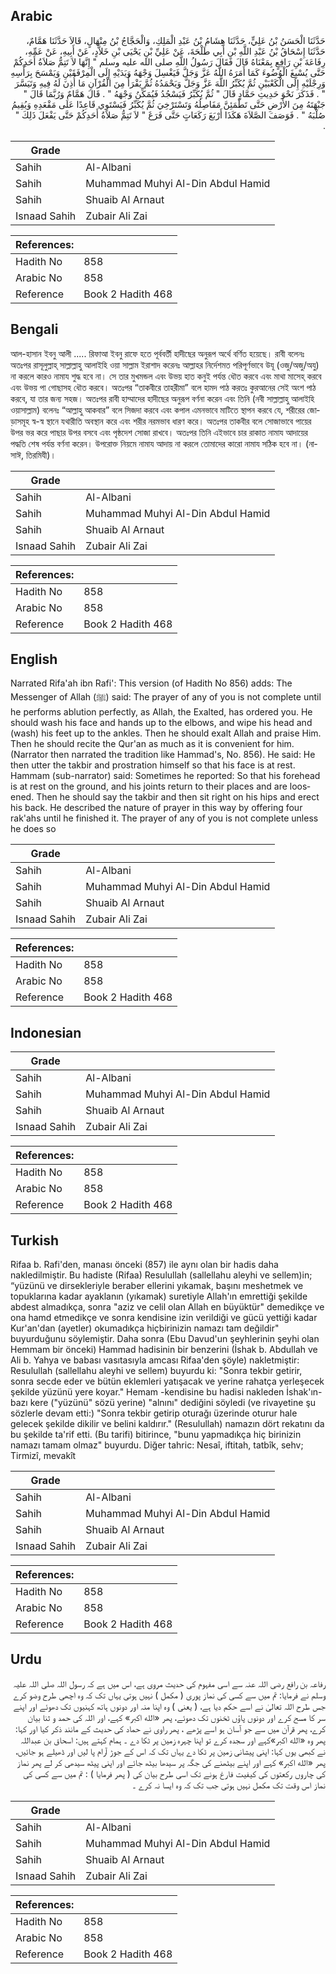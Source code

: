 ## Arabic


<div dir="rtl" lang="ar" style={{fontSize:'larger',backgroundColor:'#f8f9fa',padding:20}}>
حَدَّثَنَا الْحَسَنُ بْنُ عَلِيٍّ، حَدَّثَنَا هِشَامُ بْنُ عَبْدِ الْمَلِكِ، وَالْحَجَّاجُ بْنُ مِنْهَالٍ، قَالاَ حَدَّثَنَا هَمَّامٌ، حَدَّثَنَا إِسْحَاقُ بْنُ عَبْدِ اللَّهِ بْنِ أَبِي طَلْحَةَ، عَنْ عَلِيِّ بْنِ يَحْيَى بْنِ خَلاَّدٍ، عَنْ أَبِيهِ، عَنْ عَمِّهِ، رِفَاعَةَ بْنِ رَافِعٍ بِمَعْنَاهُ قَالَ فَقَالَ رَسُولُ اللَّهِ صلى الله عليه وسلم ‏"‏ إِنَّهَا لاَ تَتِمُّ صَلاَةُ أَحَدِكُمْ حَتَّى يُسْبِغَ الْوُضُوءَ كَمَا أَمَرَهُ اللَّهُ عَزَّ وَجَلَّ فَيَغْسِلَ وَجْهَهُ وَيَدَيْهِ إِلَى الْمِرْفَقَيْنِ وَيَمْسَحَ بِرَأْسِهِ وَرِجْلَيْهِ إِلَى الْكَعْبَيْنِ ثُمَّ يُكَبِّرُ اللَّهَ عَزَّ وَجَلَّ وَيَحْمَدُهُ ثُمَّ يَقْرَأُ مِنَ الْقُرْآنِ مَا أُذِنَ لَهُ فِيهِ وَتَيَسَّرَ ‏"‏ ‏.‏ فَذَكَرَ نَحْوَ حَدِيثِ حَمَّادٍ قَالَ ‏"‏ ثُمَّ يُكَبِّرُ فَيَسْجُدُ فَيُمَكِّنُ وَجْهَهُ ‏"‏ ‏.‏ قَالَ هَمَّامٌ وَرُبَّمَا قَالَ ‏"‏ جَبْهَتَهُ مِنَ الأَرْضِ حَتَّى تَطْمَئِنَّ مَفَاصِلُهُ وَتَسْتَرْخِيَ ثُمَّ يُكَبِّرُ فَيَسْتَوِي قَاعِدًا عَلَى مَقْعَدِهِ وَيُقِيمُ صُلْبَهُ ‏"‏ ‏.‏ فَوَصَفَ الصَّلاَةَ هَكَذَا أَرْبَعَ رَكَعَاتٍ حَتَّى فَرَغَ ‏"‏ لاَ تَتِمُّ صَلاَةُ أَحَدِكُمْ حَتَّى يَفْعَلَ ذَلِكَ ‏"‏ ‏.‏
</div>
<div style={{backgroundColor:'#f8f9fa',padding:20, marginBottom: 10}}><table> <thead> <tr> <th>Grade</th> <th></th> </tr> </thead> <tbody> <tr><td>Sahih</td><td>Al-Albani</td></tr><tr><td>Sahih</td><td>Muhammad Muhyi Al-Din Abdul Hamid</td></tr><tr><td>Sahih</td><td>Shuaib Al Arnaut</td></tr><tr><td>Isnaad Sahih</td><td>Zubair Ali Zai</td></tr></tbody></table><table> <thead> <tr> <th>References:</th> <th></th> </tr> </thead> <tbody><tr><td>Hadith No</td><td>858</td></tr><tr><td>Arabic No</td><td>858</td></tr><tr><td>Reference</td><td>Book 2 Hadith 468</td></tr></tbody></table></div>

## Bengali


<div dir="ltr" lang="bn" style={{fontSize:'larger',backgroundColor:'#f8f9fa',padding:20}}>
আল-হাসান ইবনু আলী ..... রিফাআ ইবনু রাফে হতে পূর্ববর্তী হাদীছের অনুরূপ অর্থে বর্ণিত হয়েছে। রাবী বলেনঃ অতঃপর রাসূলুল্লাহ্ সাল্লাল্লাহু আলাইহি ওয়া সাল্লাম ইরাশাদ করেনঃ আল্লাহর নির্দেশমত পরিপূর্ণভাবে উযূ (ওজু/অজু/অযু) না করলে কারও নামায শুদ্ধ হবে না। সে তার মুখমন্ডল এবং উভয় হাত কনুই পর্যন্ত ধৌত করবে এবং মাথা মাসেহ্ করবে এবং উভয় পা গোছাসহ ধৌত করবে। অতঃপর “তাকবীরে তাহরীমা” বলে হামদ পাঠ করতঃ কুরআনের সেই অংশ পাঠ করবে, যা তার জন্য সহজ। অতঃপর রাবী হাম্মাদের হাদীছের অনুরূপ বর্ণনা করেন এবং তিনি (নবী সাল্লাল্লাহু আলাইহি ওয়াসাল্লাম) বলেনঃ “আল্লাহু আকবার” বলে সিজদা করবে এবং কপাল এমনভাবে মাটিতে স্থাপন করবে যে, শরীরের জোড়াসমূহ স্ব-স্ব স্থানে যথারীতি অবস্থান করে এবং শরীর নরমভাব ধারণ করে। অতঃপর তাকবীর বলে সোজাভাবে পায়ের উপর ভর করে পাছার উপর বসবে এবং পৃষ্ঠদেশ সোজা রাখবে। অতঃপর তিনি এইভাবে চার রাকাত নামায আদায়ের পদ্ধতি শেষ পর্যন্ত বর্ণনা করেন। উপরোক্ত নিয়মে নামায আদায় না করলে তোমাদের কারো নামায সঠিক হবে না। (নাসাঈ, তিরমিযী)।
</div>
<div style={{backgroundColor:'#f8f9fa',padding:20, marginBottom: 10}}><table> <thead> <tr> <th>Grade</th> <th></th> </tr> </thead> <tbody> <tr><td>Sahih</td><td>Al-Albani</td></tr><tr><td>Sahih</td><td>Muhammad Muhyi Al-Din Abdul Hamid</td></tr><tr><td>Sahih</td><td>Shuaib Al Arnaut</td></tr><tr><td>Isnaad Sahih</td><td>Zubair Ali Zai</td></tr></tbody></table><table> <thead> <tr> <th>References:</th> <th></th> </tr> </thead> <tbody><tr><td>Hadith No</td><td>858</td></tr><tr><td>Arabic No</td><td>858</td></tr><tr><td>Reference</td><td>Book 2 Hadith 468</td></tr></tbody></table></div>

## English


<div dir="ltr" lang="en" style={{fontSize:'larger',backgroundColor:'#f8f9fa',padding:20}}>
Narrated Rifa'ah ibn Rafi': This version (of Hadith No 856) adds: The Messenger of Allah (ﷺ) said: The prayer of any of you is not complete until he performs ablution perfectly, as Allah, the Exalted, has ordered you. He should wash his face and hands up to the elbows, and wipe his head and (wash) his feet up to the ankles. Then he should exalt Allah and praise Him. Then he should recite the Qur'an as much as it is convenient for him. (Narrator then narrated the tradition like Hammad's, No. 856). He said: He then utter the takbir and prostration himself so that his face is at rest. Hammam (sub-narrator) said: Sometimes he reported: So that his forehead is at rest on the ground, and his joints return to their places and are loosened. Then he should say the takbir and then sit right on his hips and erect his back. He described the nature of prayer in this way by offering four rak'ahs until he finished it. The prayer of any of you is not complete unless he does so
</div>
<div style={{backgroundColor:'#f8f9fa',padding:20, marginBottom: 10}}><table> <thead> <tr> <th>Grade</th> <th></th> </tr> </thead> <tbody> <tr><td>Sahih</td><td>Al-Albani</td></tr><tr><td>Sahih</td><td>Muhammad Muhyi Al-Din Abdul Hamid</td></tr><tr><td>Sahih</td><td>Shuaib Al Arnaut</td></tr><tr><td>Isnaad Sahih</td><td>Zubair Ali Zai</td></tr></tbody></table><table> <thead> <tr> <th>References:</th> <th></th> </tr> </thead> <tbody><tr><td>Hadith No</td><td>858</td></tr><tr><td>Arabic No</td><td>858</td></tr><tr><td>Reference</td><td>Book 2 Hadith 468</td></tr></tbody></table></div>

## Indonesian


<div dir="ltr" lang="id" style={{fontSize:'larger',backgroundColor:'#f8f9fa',padding:20}}>

</div>
<div style={{backgroundColor:'#f8f9fa',padding:20, marginBottom: 10}}><table> <thead> <tr> <th>Grade</th> <th></th> </tr> </thead> <tbody> <tr><td>Sahih</td><td>Al-Albani</td></tr><tr><td>Sahih</td><td>Muhammad Muhyi Al-Din Abdul Hamid</td></tr><tr><td>Sahih</td><td>Shuaib Al Arnaut</td></tr><tr><td>Isnaad Sahih</td><td>Zubair Ali Zai</td></tr></tbody></table><table> <thead> <tr> <th>References:</th> <th></th> </tr> </thead> <tbody><tr><td>Hadith No</td><td>858</td></tr><tr><td>Arabic No</td><td>858</td></tr><tr><td>Reference</td><td>Book 2 Hadith 468</td></tr></tbody></table></div>

## Turkish


<div dir="ltr" lang="tr" style={{fontSize:'larger',backgroundColor:'#f8f9fa',padding:20}}>
Rifaa b. Rafi'den, manası önceki (857) ile aynı olan bir hadis daha nakledilmiştir. Bu hadiste (Rifaa) Resulullah (sallellahu aleyhi ve sellem)in; “yüzünü ve dirsekleriyle beraber ellerini yıkamak, başını meshetmek ve topuklarına kadar ayaklanın (yıkamak) suretiyle Allah'ın emrettiği şekilde abdest almadıkça, sonra "aziz ve celil olan Allah en büyüktür" demedikçe ve ona hamd etmedikçe ve sonra kendisine izin verildiği ve gücü yettiği kadar Kur'an'dan (ayetler) okumadıkça hiçbirinizin namazı tam değildir" buyurduğunu söylemiştir. Daha sonra (Ebu Davud'un şeyhlerinin şeyhi olan Hemmam bir önceki) Hammad hadisinin bir benzerini (İshak b. Abdullah ve Ali b. Yahya ve babası vasıtasıyla amcası Rifaa'den şöyle) nakletmiştir: Resulullah (sallellahu aleyhi ve sellem) buyurdu ki: "Sonra tekbir getirir, sonra secde eder ve bütün eklemleri yatışacak ve yerine rahatça yerleşecek şekilde yüzünü yere koyar." Hemam -kendisine bu hadisi nakleden İshak'ın- bazı kere ("yüzünü" sözü yerine) "alnını" dediğini söyledi (ve rivayetine şu sözlerle devam etti:) "Sonra tekbir getirip oturağı üzerinde oturur hale gelecek şekilde dikilir ve belini kaldırır." (Resulullah) namazın dört rekatını da bu şekilde ta'rif etti. (Bu tarifi) bitirince, "bunu yapmadıkça hiç birinizin namazı tamam olmaz" buyurdu. Diğer tahric: Nesaî, iftitah, tatbîk, sehv; Tirmizî, mevakît
</div>
<div style={{backgroundColor:'#f8f9fa',padding:20, marginBottom: 10}}><table> <thead> <tr> <th>Grade</th> <th></th> </tr> </thead> <tbody> <tr><td>Sahih</td><td>Al-Albani</td></tr><tr><td>Sahih</td><td>Muhammad Muhyi Al-Din Abdul Hamid</td></tr><tr><td>Sahih</td><td>Shuaib Al Arnaut</td></tr><tr><td>Isnaad Sahih</td><td>Zubair Ali Zai</td></tr></tbody></table><table> <thead> <tr> <th>References:</th> <th></th> </tr> </thead> <tbody><tr><td>Hadith No</td><td>858</td></tr><tr><td>Arabic No</td><td>858</td></tr><tr><td>Reference</td><td>Book 2 Hadith 468</td></tr></tbody></table></div>

## Urdu


<div dir="rtl" lang="ur" style={{fontSize:'larger',backgroundColor:'#f8f9fa',padding:20}}>
رفاعہ بن رافع رضی اللہ عنہ سے اسی مفہوم کی حدیث مروی ہے، اس میں ہے کہ رسول اللہ صلی اللہ علیہ وسلم نے فرمایا: تم میں سے کسی کی نماز پوری ( مکمل ) نہیں ہوتی یہاں تک کہ وہ اچھی طرح وضو کرے جس طرح اللہ تعالیٰ نے اسے حکم دیا ہے، ( یعنی ) وہ اپنا منہ اور دونوں ہاتھ کہنیوں تک دھوئے اور اپنے سر کا مسح کرے اور دونوں پاؤں ٹخنوں تک دھوئے، پھر «الله اكبر» کہے، اور اللہ کی حمد و ثنا بیان کرے، پھر قرآن میں سے جو آسان ہو اسے پڑھے ، پھر راوی نے حماد کی حدیث کے مانند ذکر کیا اور کہا: پھر وہ «الله اكبر»کہے اور سجدہ کرے تو اپنا چہرہ زمین پر ٹکا دے ۔ ہمام کہتے ہیں: اسحاق بن عبداللہ نے کبھی یوں کہا: اپنی پیشانی زمین پر ٹکا دے یہاں تک کہ اس کے جوڑ آرام پا لیں اور ڈھیلے ہو جائیں، پھر «الله اكبر» کہے اور اپنے بیٹھنے کی جگہ پر سیدھا بیٹھ جائے اور اپنی پیٹھ سیدھی کر لے پھر نماز کی چاروں رکعتوں کی کیفیت فارغ ہونے تک اسی طرح بیان کی ( پھر فرمایا ) : تم میں سے کسی کی نماز اس وقت تک مکمل نہیں ہوتی جب تک کہ وہ ایسا نہ کرے ۔
</div>
<div style={{backgroundColor:'#f8f9fa',padding:20, marginBottom: 10}}><table> <thead> <tr> <th>Grade</th> <th></th> </tr> </thead> <tbody> <tr><td>Sahih</td><td>Al-Albani</td></tr><tr><td>Sahih</td><td>Muhammad Muhyi Al-Din Abdul Hamid</td></tr><tr><td>Sahih</td><td>Shuaib Al Arnaut</td></tr><tr><td>Isnaad Sahih</td><td>Zubair Ali Zai</td></tr></tbody></table><table> <thead> <tr> <th>References:</th> <th></th> </tr> </thead> <tbody><tr><td>Hadith No</td><td>858</td></tr><tr><td>Arabic No</td><td>858</td></tr><tr><td>Reference</td><td>Book 2 Hadith 468</td></tr></tbody></table></div>